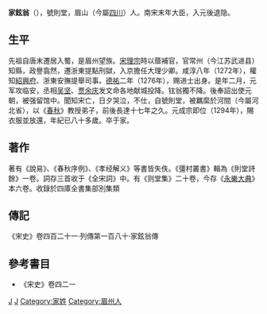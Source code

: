 '''家鉉翁'''（{{bd|1213年||1297年||}}），號則堂，眉山（今屬[[四川|四川]]）人。南宋末年大臣，入元後退隐。

==生平==
先祖自唐末遷居入蜀，是眉州望族。[[宋理宗|宋理宗]]時以蔭補官，官常州（今江苏武进县）知縣，政譽翕然，遷浙東提點刑獄，入京擔任大理少卿。咸淳八年（1272年），權知[[紹興府|紹興府]]、浙東安撫提舉司事。[[德祐|德祐]]二年（1276年），赐进士出身。是年二月，元军攻临安，丞相[[吴坚|吴坚]]、[[贾余庆|贾余庆]]发文命各地献城投降。铉翁獨不降。後奉詔出使元朝，被强留馆中。聞知宋亡，日夕哭泣，不仕，自號則堂，被羈縻於河間（今屬河北省），以《[[春秋_(书)|春秋]]》教授弟子，前後長達十七年之久。元成宗即位（1294年），賜衣服並放還，年紀已八十多歲。卒于家。

==著作==
著有《說易》、《春秋序例》、《孝经解义》等書皆失佚。《彊村叢書》輯為《則堂詩餘》一卷。詞存三首收于《全宋詞》中。有《则堂集》二十卷，今存《[[永樂大典|永樂大典]]》本六卷。收錄於四庫全書集部別集類

==傳記==
《宋史》卷四百二十一·列傳第一百八十·家鉉翁傳

==參考書目==
* 《宋史》卷四二一

[[Category:宋朝政治人物|J]]
[[Category:宋朝經學家|J]]
[[Category:家姓|Category:家姓]]
[[Category:眉州人|Category:眉州人]]